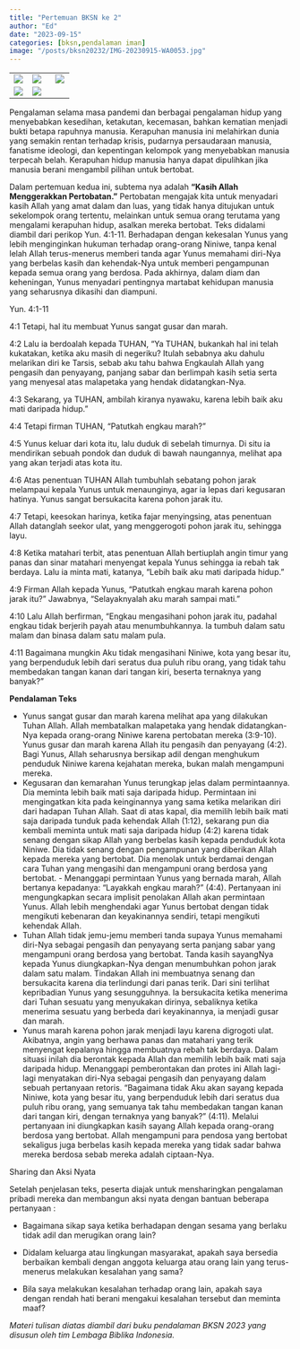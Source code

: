 ```yaml
---
title: "Pertemuan BKSN ke 2"
author: "Ed"
date: "2023-09-15"
categories: [bksn,pendalaman iman]
image: "/posts/bksn20232/IMG-20230915-WA0053.jpg"
---
```


|                                               |                                               |                                               |
|-----------------------|-----------------------------|-----------------------|
| ![](/posts/bksn20232/IMG-20230915-WA0035(1).jpg)    | ![](/posts/bksn20232/IMG-20230915-WA0038(1).jpg)   | ![](/posts/bksn20232/IMG-20230915-WA0037(1).jpg)    |
| ![](/posts/bksn20232/IMG-20230915-WA0036(1).jpg) | ![](/posts/bksn20232/IMG-20230915-WA0039(1).jpg) |  |

Pengalaman selama masa pandemi dan berbagai pengalaman hidup yang menyebabkan 
kesedihan, ketakutan, kecemasan, bahkan kematian menjadi bukti 
betapa rapuhnya manusia. Kerapuhan manusia ini melahirkan dunia
yang semakin rentan terhadap krisis, pudarnya persaudaraan manusia, 
fanatisme ideologi, dan kepentingan kelompok yang menyebabkan 
manusia terpecah belah. Kerapuhan hidup manusia hanya dapat
dipulihkan jika manusia berani mengambil pilihan untuk bertobat.

Dalam pertemuan kedua ini, subtema nya adalah
**"Kasih Allah Menggerakkan Pertobatan."** Pertobatan mengajak kita
untuk menyadari kasih Allah yang amat dalam dan luas, yang tidak hanya 
ditujukan untuk sekelompok orang tertentu, melainkan untuk semua 
orang terutama yang mengalami kerapuhan hidup, asalkan mereka 
bertobat. 
Teks  didalami diambil dari perikop Yun. 4:1-11. Berhadapan dengan kekesalan Yunus yang lebih
menginginkan hukuman terhadap orang-orang Niniwe, tanpa kenal lelah Allah terus-menerus memberi tanda agar Yunus memahami diri-Nya 
yang berbelas kasih dan kehendak-Nya untuk memberi pengampunan 
kepada semua orang yang berdosa. Pada akhirnya, dalam diam dan keheningan, Yunus menyadari pentingnya martabat kehidupan manusia yang seharusnya dikasihi dan diampuni.

Yun. 4:1-11

4:1 Tetapi, hal itu membuat Yunus sangat gusar dan marah.

4:2 Lalu ia berdoalah kepada TUHAN, “Ya TUHAN, bukankah hal ini telah kukatakan, ketika aku masih di negeriku? Itulah sebabnya aku dahulu melarikan diri ke Tarsis, sebab aku tahu bahwa Engkaulah Allah yang pengasih dan penyayang, panjang sabar dan berlimpah kasih setia serta yang 
menyesal atas malapetaka yang hendak didatangkan-Nya. 

4:3 Sekarang, ya TUHAN, ambilah kiranya nyawaku, karena lebih baik aku mati daripada
hidup.” 

4:4 Tetapi firman TUHAN, “Patutkah engkau marah?” 

4:5 Yunus keluar dari kota itu, lalu duduk di sebelah timurnya. Di situ ia mendirikan sebuah pondok dan duduk di bawah naungannya, melihat apa yang akan 
terjadi atas kota itu. 

4:6 Atas penentuan TUHAN Allah tumbuhlah sebatang
pohon jarak melampaui kepala Yunus untuk menaunginya, agar ia lepas 
dari kegusaran hatinya. Yunus sangat bersukacita karena pohon jarak itu.

4:7 Tetapi, keesokan harinya, ketika fajar menyingsing, atas penentuan Allah datanglah seekor ulat, yang menggerogoti pohon jarak itu, sehingga layu. 

4:8 Ketika matahari terbit, atas penentuan Allah bertiuplah angin 
timur yang panas dan sinar matahari menyengat kepala Yunus sehingga ia 
rebah tak berdaya. Lalu ia minta mati, katanya, “Lebih baik aku mati daripada hidup.” 

4:9 Firman Allah kepada Yunus, “Patutkah engkau marah karena pohon jarak itu?” Jawabnya, “Selayaknyalah aku marah sampai mati.”

4:10 Lalu Allah berfirman, “Engkau mengasihani pohon jarak itu, padahal
engkau tidak berjerih payah atau menumbuhkannya. Ia tumbuh dalam
satu malam dan binasa dalam satu malam pula. 

4:11 Bagaimana mungkin Aku tidak mengasihani Niniwe, kota yang besar itu, yang berpenduduk 
lebih dari seratus dua puluh ribu orang, yang tidak tahu membedakan 
tangan kanan dari tangan kiri, beserta ternaknya yang banyak?”

**Pendalaman Teks**

- Yunus sangat gusar dan marah karena melihat apa yang dilakukan Tuhan Allah. Allah membatalkan malapetaka yang hendak didatangkan-Nya kepada orang-orang Niniwe karena pertobatan mereka (3:9-10). Yunus gusar dan marah karena Allah itu pengasih dan penyayang
(4:2). Bagi Yunus, Allah seharusnya bersikap adil dengan menghukum penduduk Niniwe karena kejahatan mereka, bukan malah mengampuni mereka. 
- Kegusaran dan kemarahan Yunus terungkap jelas dalam permintaannya. Dia meminta lebih baik mati saja daripada hidup. Permintaan
ini mengingatkan kita pada keinginannya yang sama ketika melarikan diri dari hadapan Tuhan Allah. Saat di atas kapal, dia memilih lebih baik mati saja daripada tunduk pada kehendak Allah (1:12),
sekarang pun dia kembali meminta untuk mati saja daripada hidup 
(4:2) karena tidak senang dengan sikap Allah yang berbelas kasih kepada penduduk kota Niniwe. Dia tidak senang dengan pengampunan yang diberikan Allah kepada mereka yang bertobat. Dia menolak
untuk berdamai dengan cara Tuhan yang mengasihi dan mengampuni orang berdosa yang bertobat. - Menanggapi permintaan Yunus yang bernada marah, Allah bertanya
kepadanya: “Layakkah engkau marah?” (4:4). Pertanyaan ini mengungkapkan secara implisit penolakan Allah akan permintaan Yunus.
Allah lebih menghendaki agar Yunus bertobat dengan tidak mengikuti kebenaran dan keyakinannya sendiri, tetapi mengikuti kehendak Allah.
- Tuhan Allah tidak jemu-jemu memberi tanda supaya Yunus memahami diri-Nya sebagai pengasih dan penyayang serta panjang sabar 
yang mengampuni orang berdosa yang bertobat. Tanda kasih sayangNya kepada Yunus diungkapkan-Nya dengan menumbuhkan pohon jarak dalam satu malam. Tindakan Allah ini membuatnya senang dan bersukacita karena dia terlindungi dari panas terik. Dari sini terlihat kepribadian Yunus yang sesungguhnya. Ia bersukacita ketika menerima dari Tuhan sesuatu yang menyukakan dirinya, sebaliknya ketika
menerima sesuatu yang berbeda dari keyakinannya, ia menjadi gusar 
dan marah. 
- Yunus marah karena pohon jarak menjadi layu karena digrogoti ulat.
Akibatnya, angin yang berhawa panas dan matahari yang terik menyengat kepalanya hingga membuatnya rebah tak berdaya. Dalam
situasi inilah dia berontak kepada Allah dan memilih lebih baik mati 
saja daripada hidup. Menanggapi pemberontakan dan protes ini Allah lagi-lagi menyatakan diri-Nya sebagai pengasih dan penyayang 
dalam sebuah pertanyaan retoris. “Bagaimana tidak Aku akan sayang
kepada Niniwe, kota yang besar itu, yang berpenduduk lebih dari 
seratus dua puluh ribu orang, yang semuanya tak tahu membedakan tangan kanan dari tangan kiri, dengan ternaknya yang banyak?”
(4:11). Melalui pertanyaan ini diungkapkan kasih sayang Allah kepada
orang-orang berdosa yang bertobat. Allah mengampuni para pendosa yang bertobat sekaligus juga berbelas kasih kepada mereka yang 
tidak sadar bahwa mereka berdosa sebab mereka adalah ciptaan-Nya.

Sharing dan Aksi Nyata

Setelah penjelasan teks, peserta diajak untuk mensharingkan pengalaman pribadi mereka dan membangun  aksi nyata dengan bantuan beberapa pertanyaan :

- Bagaimana sikap saya ketika berhadapan dengan sesama yang berlaku tidak adil dan merugikan orang lain?
- Didalam keluarga atau lingkungan masyarakat, apakah saya bersedia berbaikan kembali dengan anggota keluarga atau orang lain yang terus-menerus melakukan kesalahan yang sama? 

-	Bila saya melakukan kesalahan terhadap orang lain, apakah saya
dengan rendah hati berani mengakui kesalahan tersebut dan meminta maaf?


*Materi tulisan diatas diambil dari buku pendalaman BKSN 2023 yang disusun oleh tim Lembaga Biblika Indonesia.*